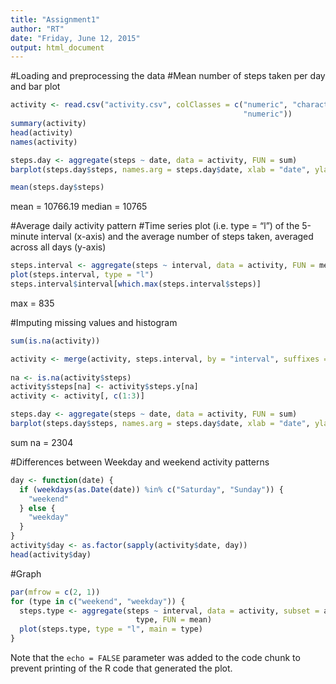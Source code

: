 ```yaml
---
title: "Assignment1"
author: "RT"
date: "Friday, June 12, 2015"
output: html_document
---
```


#Loading and preprocessing the data
#Mean number of steps taken per day and bar plot
```r

activity <- read.csv("activity.csv", colClasses = c("numeric", "character", 
                                                    "numeric"))
summary(activity)
head(activity)
names(activity)

steps.day <- aggregate(steps ~ date, data = activity, FUN = sum)
barplot(steps.day$steps, names.arg = steps.day$date, xlab = "date", ylab = "steps")

mean(steps.day$steps)


```
mean = 10766.19
median = 10765

#Average daily activity pattern
#Time series plot (i.e. type = "l") of the 5-minute interval (x-axis) and the average number of steps taken, averaged across all days (y-axis)

```r

steps.interval <- aggregate(steps ~ interval, data = activity, FUN = mean)
plot(steps.interval, type = "l")
steps.interval$interval[which.max(steps.interval$steps)]

```
max = 835

#Imputing missing values and histogram

```r

sum(is.na(activity))

activity <- merge(activity, steps.interval, by = "interval", suffixes = c("", 
                                                                          ".y"))
na <- is.na(activity$steps)
activity$steps[na] <- activity$steps.y[na]
activity <- activity[, c(1:3)]

steps.day <- aggregate(steps ~ date, data = activity, FUN = sum)
barplot(steps.day$steps, names.arg = steps.day$date, xlab = "date", ylab = "steps")

```
sum na = 2304

#Differences between Weekday and weekend activity patterns

```r

day <- function(date) {
  if (weekdays(as.Date(date)) %in% c("Saturday", "Sunday")) {
    "weekend"
  } else {
    "weekday"
  }
}
activity$day <- as.factor(sapply(activity$date, day))
head(activity$day)

```

#Graph

```r

par(mfrow = c(2, 1))
for (type in c("weekend", "weekday")) {
  steps.type <- aggregate(steps ~ interval, data = activity, subset = activity$day == 
                            type, FUN = mean)
  plot(steps.type, type = "l", main = type)
}

```

Note that the `echo = FALSE` parameter was added to the code chunk to prevent printing of the R code that generated the plot.
